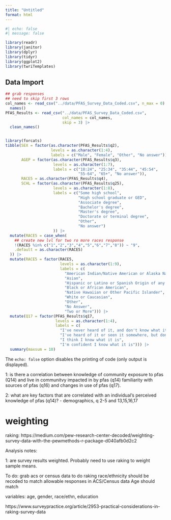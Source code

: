 ```yaml
---
title: "Untitled"
format: html
---
```


```r
#| echo: false
#| message: false

library(readr)
library(janitor)
library(dplyr)
library(tidyr)
library(ggplot2)
library(twriTemplates)

```



## Data Import



```r
## grab responses
## need to skip first 3 rows
col_names <- read_csv("../data/PFAS_Survey_Data_Coded.csv", n_max = 0) |> 
  names()
PFAS_Results <- read_csv("../data/PFAS_Survey_Data_Coded.csv",
                         col_names = col_names,
                         skip = 3) |> 
  clean_names()



```


```r
library(forcats)
tibble(SEX = factor(as.character(PFAS_Results$q2), 
                    levels = as.character(1:4),
                    labels = c("Male", "Female", "Other", "No answer")),
       AGEP = factor(as.character(PFAS_Results$q3),
                     levels = as.character(1:7),
                     labels = c("18:24", "25:34", "35:44", "45:54",
                                "55-64", "65+", "No answer")),
       RACE5 = as.character(PFAS_Results$q4),
       SCHL = factor(as.character(PFAS_Results$q25),
                     levels = as.character(1:8),
                     labels = c("Some high school",
                                "High school graduate or GED",
                                "Associate degree",
                                "Bachelor's degree",
                                "Master's degree",
                                "Doctorate or terminal degree",
                                "Other",
                                "No answer")
                     )) |> 
  mutate(RACE5 = case_when(
    ## create new lvl for two ro more races response
    !(RACE5 %in% c("1","2","3","4","5","6","7","8")) ~ "9",
    .default = as.character(RACE5)
  )) |> 
  mutate(RACE5 = factor(RACE5,
                        levels = as.character(1:9),
                        labels = c(
                          "American Indian/Native American or Alaska Native",
                          "Asian",
                          "Hispanic or Latino or Spanish Origin of any race",
                          "Black or African American",
                          "Native Hawaiian or Other Pacific Islander",
                          "White or Caucasian",
                          "Other",
                          "No Answer",
                          "Two or More"))) |> 
  mutate(Q17 = factor(PFAS_Results$q17,
                      levels = as.character(1:4),
                      labels = c(
                        "I've never heard of it, and don't know what it is",
                        "I've heard of it or seen it somewhere, but don't know what it is",
                        "I think I know what it is",
                        "I'm confident I know what it is"))) |> 
  summary(maxsum = 10)

```


The `echo: false` option disables the printing of code (only output is displayed).


1: is there a correlation between knowledge of community exposure to pfas (Q14) and live in communitvy impacted in by pfas (q14) familiarity with sources of pfas (q16) and changes in use of pfas (q17).

2: what are key factors that are correlated with an individual's perceived knowledge of pfas (q14)?
 - demographics, q 2-5 and 13,15,16,17



# weighting

raking: https://medium.com/pew-research-center-decoded/weighting-survey-data-with-the-pewmethods-r-package-d040afb0d2c2

Analysis notes:

1: are survey results weighted. Probably need to use raking to weight sample means.


To do: 
grab acs or census data to do raking
race/ethnicity should be recoded to match allowable responses in ACS/Census data
Age should match

variables: age, gender, race/ethn, education

https://www.surveypractice.org/article/2953-practical-considerations-in-raking-survey-data
